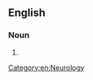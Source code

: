 ==English==

===Noun===
{{en-noun|-}}

# {{alternative spelling of|electroencephalography}}

[[Category:en:Neurology]]
